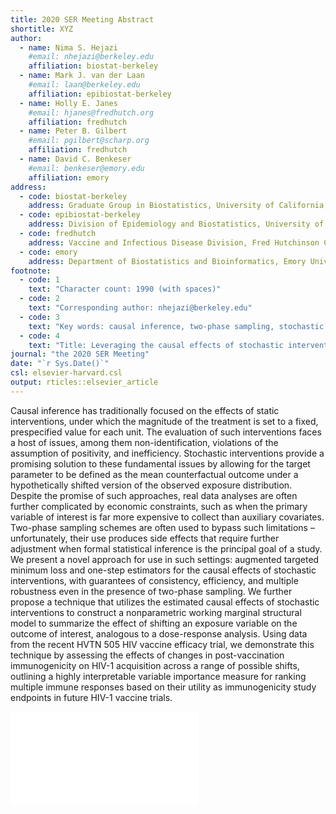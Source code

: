 ```yaml
---
title: 2020 SER Meeting Abstract
shortitle: XYZ
author:
  - name: Nima S. Hejazi
    #email: nhejazi@berkeley.edu
    affiliation: biostat-berkeley
  - name: Mark J. van der Laan
    #email: laan@berkeley.edu
    affiliation: epibiostat-berkeley
  - name: Holly E. Janes
    #email: hjanes@fredhutch.org
    affiliation: fredhutch
  - name: Peter B. Gilbert
    #email: pgilbert@scharp.org
    affiliation: fredhutch
  - name: David C. Benkeser
    #email: benkeser@emory.edu
    affiliation: emory
address:
  - code: biostat-berkeley
    address: Graduate Group in Biostatistics, University of California, Berkeley
  - code: epibiostat-berkeley
    address: Division of Epidemiology and Biostatistics, University of California, Berkeley
  - code: fredhutch
    address: Vaccine and Infectious Disease Division, Fred Hutchinson Cancer Research Center
  - code: emory
    address: Department of Biostatistics and Bioinformatics, Emory University
footnote:
  - code: 1
    text: "Character count: 1990 (with spaces)"
  - code: 2
    text: "Corresponding author: nhejazi@berkeley.edu"
  - code: 3
    text: "Key words: causal inference, two-phase sampling, stochastic intervention, targeted learning, vaccine efficacy"
  - code: 4
    text: "Title: Leveraging the causal effects of stochastic interventions to evaluate vaccine efficacy in two-phase trials"
journal: "the 2020 SER Meeting"
date: "`r Sys.Date()`"
csl: elsevier-harvard.csl
output: rticles::elsevier_article
---
```


Causal inference has traditionally focused on the effects of static
interventions, under which the magnitude of the treatment is set to a fixed,
prespecified value for each unit. The evaluation of such interventions faces a
host of issues, among them non-identification, violations of the assumption of
positivity, and inefficiency. Stochastic interventions provide a promising
solution to these fundamental issues by allowing for the target parameter to be
defined as the mean counterfactual outcome under a hypothetically shifted
version of the observed exposure distribution. Despite the promise of such
approaches, real data analyses are often further complicated by economic
constraints, such as when the primary variable of interest is far more expensive
to collect than auxiliary covariates. Two-phase sampling schemes are often used
to bypass such limitations -- unfortunately, their use produces side effects
that require further adjustment when formal statistical inference is the
principal goal of a study. We present a novel approach for use in such settings:
augmented targeted minimum loss and one-step estimators for the causal effects
of stochastic interventions, with guarantees of consistency, efficiency, and
multiple robustness even in the presence of two-phase sampling. We further
propose a technique that utilizes the estimated causal effects of stochastic
interventions to construct a nonparametric working marginal structural model to
summarize the effect of shifting an exposure variable on the outcome of
interest, analogous to a dose-response analysis. Using data from the recent HVTN
505 HIV vaccine efficacy trial, we demonstrate this technique by assessing the
effects of changes in post-vaccination immunogenicity on HIV-1 acquisition
across a range of possible shifts, outlining a highly interpretable variable
importance measure for ranking multiple immune responses based on their utility
as immunogenicity study endpoints in future HIV-1 vaccine trials.

\newpage

![](./cd8_msm_tmle_summary.pdf)
